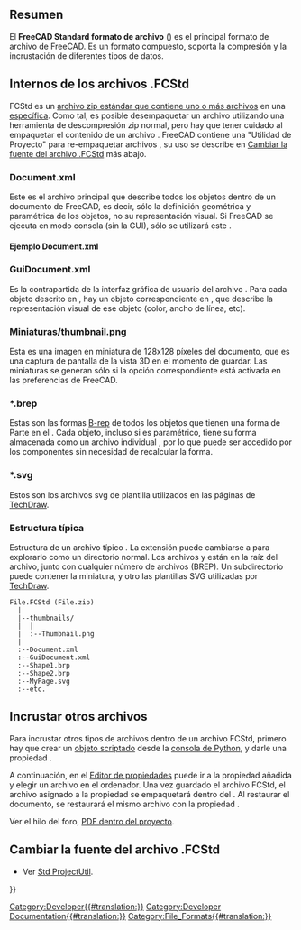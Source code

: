 <languages/>
{{TOCright}}

<span id="Overview"></span>
==Resumen==

El '''FreeCAD Standard formato de archivo''' ({{FileName|.FCStd}}) es el principal formato de archivo de FreeCAD. Es un formato compuesto, soporta la compresión y la incrustación de diferentes tipos de datos.

<span id="Internals_of_.FCStd_files"></span>
== Internos de los archivos .FCStd ==

<div class="mw-translate-fuzzy">
FCStd es un [[#Contenido | archivo zip estándar que contiene uno o más archivos]] en una [[#estructura |específica]].  Como tal, es posible desempaquetar un archivo {{FileName|.FCStd}} utilizando una herramienta de descompresión zip normal, pero hay que tener cuidado al empaquetar el contenido de un archivo {{FileName|.FCStd}}.  FreeCAD contiene una "Utilidad de Proyecto" para re-empaquetar archivos {{FileName|.FCStd}}, su uso se describe en [[#Cambiar la fuente del archivo .FCStd|Cambiar la fuente del archivo .FCStd]] más abajo.
</div>

===Document.xml===

Este es el archivo principal {{FileName|.xml}} que describe todos los objetos dentro de un documento de FreeCAD, es decir, sólo la definición geométrica y paramétrica de los objetos, no su representación visual. Si FreeCAD se ejecuta en modo consola (sin la GUI), sólo se utilizará este {{FileName|Document.xml}}.

<span id="Example_Document.xml"></span>
==== Ejemplo Document.xml====

{{Code|lang=xml|code=
 <?xml version='1.0' encoding='utf-8'?>
 <!--
 FreeCAD Document, see http://free-cad.sourceforge.net for more informations...
 -->
 <Document SchemaVersion="4">
    <Properties Count="9">
       <Property name="Comment" type="App::PropertyString">
          <String value=""/>
       </Property>
       <Property name="Company" type="App::PropertyString">
          <String value=""/>
       </Property>
       <Property name="CreatedBy" type="App::PropertyString">
          <String value=""/>
       </Property>
       <Property name="CreationDate" type="App::PropertyString">
          <String value="Fri Jan 29 15:14:38 2010 "/>
       </Property>
       <Property name="FileName" type="App::PropertyString">
          <String value="/tmp/test.FCStd"/>
       </Property>
       <Property name="Id" type="App::PropertyString">
          <String value="201b746f-a1ed-4297-bf3d-65d5ec11abe0"/>
       </Property>
       <Property name="Label" type="App::PropertyString">
          <String value="names"/>
       </Property>
       <Property name="LastModifiedBy" type="App::PropertyString">
          <String value=""/>
       </Property>
       <Property name="LastModifiedDate" type="App::PropertyString">
          <String value="Fri Jan 29 15:15:21 2010 "/>
       </Property>
    </Properties>
    <Objects Count="2">
       <Object type="Mesh::Cube" name="Cube" />
       <Object type="Part::Box" name="Box" />
    </Objects>
    <ObjectData Count="2">
       <Object name="Cube">
          <Properties Count="7">
             <Property name="Height" type="App::PropertyFloatConstraint">
                <Float value="10"/>
             </Property>
             <Property name="Label" type="App::PropertyString">
                <String value="Cube"/>
             </Property>
             <Property name="Length" type="App::PropertyFloatConstraint">
                <Float value="10"/>
             </Property>
             <Property name="Mesh" type="Mesh::PropertyMeshKernel">
                <Mesh file="MeshKernel.bms"/>
             </Property>
             <Property name="Placement" type="App::PropertyPlacement">
                <PropertyPlacement Px="0" Py="0" Pz="0" Q0="0" Q1="0" Q2="0" Q3="1"/>
             </Property>
             <Property name="Pos" type="App::PropertyPlacementLink">
                <Link value=""/>
             </Property>
             <Property name="Width" type="App::PropertyFloatConstraint">
                <Float value="10"/>
             </Property>
          </Properties>
       </Object>
       <Object name="Box">
          <Properties Count="7">
             <Property name="Height" type="App::PropertyLength">
                <Float value="10"/>
             </Property>
             <Property name="Label" type="App::PropertyString">
                <String value="Box2"/>
             </Property>
             <Property name="Length" type="App::PropertyLength">
                <Float value="10"/>
             </Property>
             <Property name="Placement" type="App::PropertyPlacement">
                <PropertyPlacement Px="0" Py="0" Pz="0" Q0="0" Q1="0" Q2="0" Q3="1"/>
             </Property>
             <Property name="Pos" type="App::PropertyPlacementLink">
                <Link value=""/>
             </Property>
             <Property name="Shape" type="Part::PropertyPartShape">
                <Part file="PartShape.brp2"/>
             </Property>
             <Property name="Width" type="App::PropertyLength">
                <Float value="10"/>
             </Property>
          </Properties>
       </Object>
    </ObjectData>
 </Document>
}}

===GuiDocument.xml===

Es la contrapartida de la interfaz gráfica de usuario del archivo {{FileName|Document.xml}}. Para cada objeto descrito en {{FileName|Document.xml}}, hay un objeto correspondiente en {{FileName|GuiDocument.xml}}, que describe la representación visual de ese objeto (color, ancho de línea, etc).

<span id="Thumbnails/thumbnail.png"></span>
===Miniaturas/thumbnail.png===

Esta es una imagen en miniatura de 128x128 píxeles del documento, que es una captura de pantalla de la vista 3D en el momento de guardar. Las miniaturas se generan sólo si la opción correspondiente está activada en las preferencias de FreeCAD.

===*.brep===

Estas son las formas [[wikipedia:Boundary representation|B-rep]] de todos los objetos que tienen una forma de Parte en el {{FileName|Document.xml}}. Cada objeto, incluso si es paramétrico, tiene su forma almacenada como un archivo individual {{FileName|.brep}}, por lo que puede ser accedido por los componentes sin necesidad de recalcular la forma.

===*.svg===

Estos son los archivos svg de plantilla utilizados en las páginas de [[TechDraw_Workbench/es|TechDraw]].

<span id="Typical_structure"></span>
===Estructura típica===

Estructura de un archivo típico {{FileName|.FCStd}}. La extensión puede cambiarse a {{FileName|.zip}} para explorarlo como un directorio normal. Los archivos {{FileName|Document.xml}} y {{FileName|GuiDocument.xml}} están en la raíz del archivo, junto con cualquier número de archivos {{FileName|.brp}} (BREP). Un subdirectorio puede contener la miniatura, y otro las plantillas SVG utilizadas por [[TechDraw_Workbench/es|TechDraw]].

<!--DO NOT remove the <pre> </pre> tags. These are used to display the text exactly like this.-->
<pre>
File.FCStd (File.zip)
  |
  |--thumbnails/
  |  |
  |  :--Thumbnail.png
  |
  :--Document.xml
  :--GuiDocument.xml
  :--Shape1.brp
  :--Shape2.brp
  :--MyPage.svg
  :--etc.
</pre>

<span id="Embedding_other_files"></span>
== Incrustar otros archivos ==

Para incrustar otros tipos de archivos dentro de un archivo FCStd, primero hay que crear un [[Scripted_objects/es|objeto scriptado]] desde la [[Python_console/es|consola de Python]], y darle una propiedad {{incode|App::PropertyFileIncluded}}.

A continuación, en el [[Property_editor/es|Editor de propiedades]] puede ir a la propiedad añadida y elegir un archivo en el ordenador. Una vez guardado el archivo FCStd, el archivo asignado a la propiedad {{PropertyData|PropertyFileIncluded}} se empaquetará dentro del {{incode|.FCStd}}. Al restaurar el documento, se restaurará el mismo archivo con la propiedad {{PropertyData|PropertyFileIncluded}}.

{{Code|code=
custom_obj = App.ActiveDocument.addObject("App::FeaturePython", "CustomObject")
custom_obj.addProperty("App::PropertyFileIncluded", "AttachedFile")
}}

Ver el hilo del foro, [https://forum.freecadweb.org/viewtopic.php?t=38201 PDF dentro del proyecto].

<span id="Change_the_source_of_the_file_.FCStd"></span>
==Cambiar la fuente del archivo .FCStd==

* Ver [[Std_ProjectUtil/es|Std ProjectUtil]].


{{Userdocnavi{{#translation:}}}}
[[Category:Developer{{#translation:}}]]
[[Category:Developer Documentation{{#translation:}}]]
[[Category:File_Formats{{#translation:}}]]
{{clear}}